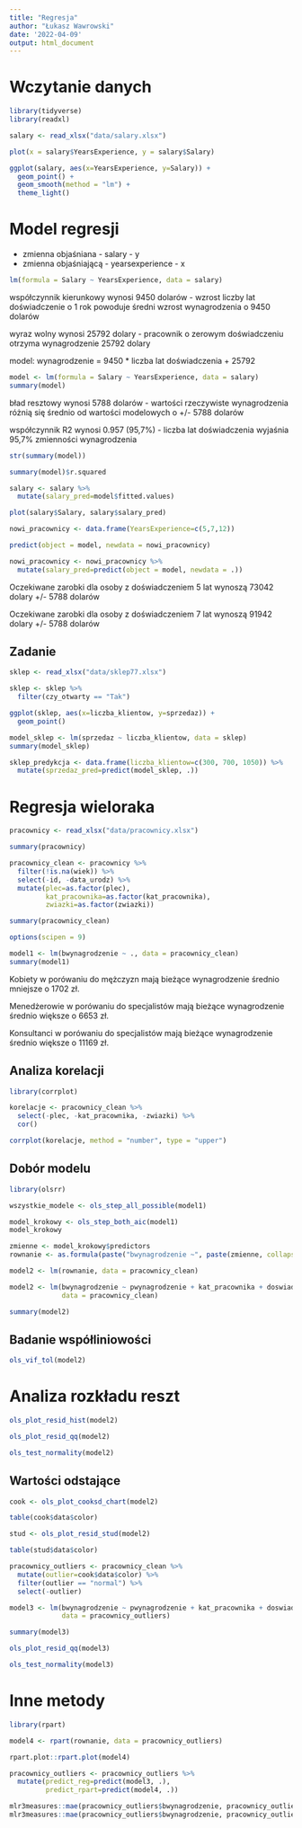 ```yaml
---
title: "Regresja"
author: "Łukasz Wawrowski"
date: '2022-04-09'
output: html_document
---
```


# Wczytanie danych

```r
library(tidyverse)
library(readxl)

salary <- read_xlsx("data/salary.xlsx")

plot(x = salary$YearsExperience, y = salary$Salary)

```

```r
ggplot(salary, aes(x=YearsExperience, y=Salary)) +
  geom_point() +
  geom_smooth(method = "lm") +
  theme_light()
```

# Model regresji

- zmienna objaśniana - salary - y
- zmienna objaśniającą - yearsexperience - x

```r
lm(formula = Salary ~ YearsExperience, data = salary)
```

współczynnik kierunkowy wynosi 9450 dolarów - wzrost liczby lat doświadczenie o 1 rok powoduje średni wzrost wynagrodzenia o 9450 dolarów

wyraz wolny wynosi 25792 dolary - pracownik o zerowym doświadczeniu otrzyma wynagrodzenie 25792 dolary

model: wynagrodzenie = 9450 * liczba lat doświadczenia + 25792

```r
model <- lm(formula = Salary ~ YearsExperience, data = salary)
summary(model)
```

bład resztowy wynosi 5788 dolarów - wartości rzeczywiste wynagrodzenia różnią się średnio od wartości modelowych o +/- 5788 dolarów

współczynnik R2 wynosi 0.957 (95,7%) - liczba lat doświadczenia wyjaśnia 95,7% zmienności wynagrodzenia

```r
str(summary(model))
```


```r
summary(model)$r.squared
```

```r
salary <- salary %>% 
  mutate(salary_pred=model$fitted.values)

plot(salary$Salary, salary$salary_pred)
```
```r
nowi_pracownicy <- data.frame(YearsExperience=c(5,7,12))

predict(object = model, newdata = nowi_pracownicy)

nowi_pracownicy <- nowi_pracownicy %>% 
  mutate(salary_pred=predict(object = model, newdata = .))
```

Oczekiwane zarobki dla osoby z doświadczeniem 5 lat wynoszą 73042 dolary +/- 5788 dolarów

Oczekiwane zarobki dla osoby z doświadczeniem 7 lat wynoszą 91942 dolary +/- 5788 dolarów

## Zadanie

```r
sklep <- read_xlsx("data/sklep77.xlsx")

sklep <- sklep %>% 
  filter(czy_otwarty == "Tak")

ggplot(sklep, aes(x=liczba_klientow, y=sprzedaz)) +
  geom_point()

```

```r
model_sklep <- lm(sprzedaz ~ liczba_klientow, data = sklep)
summary(model_sklep)
```

```r
sklep_predykcja <- data.frame(liczba_klientow=c(300, 700, 1050)) %>% 
  mutate(sprzedaz_pred=predict(model_sklep, .))
```


# Regresja wieloraka

```r
pracownicy <- read_xlsx("data/pracownicy.xlsx")

summary(pracownicy)
```

```r
pracownicy_clean <- pracownicy %>% 
  filter(!is.na(wiek)) %>% 
  select(-id, -data_urodz) %>% 
  mutate(plec=as.factor(plec),
         kat_pracownika=as.factor(kat_pracownika),
         zwiazki=as.factor(zwiazki))

summary(pracownicy_clean)
```

```r
options(scipen = 9)

model1 <- lm(bwynagrodzenie ~ ., data = pracownicy_clean)
summary(model1)
```

Kobiety w porówaniu do mężczyzn mają bieżące wynagrodzenie średnio mniejsze o 1702 zł.

Menedżerowie w porówaniu do specjalistów mają bieżące wynagrodzenie średnio większe o 6653 zł.

Konsultanci w porówaniu do specjalistów mają bieżące wynagrodzenie średnio większe o 11169 zł.

## Analiza korelacji

```r
library(corrplot)

korelacje <- pracownicy_clean %>% 
  select(-plec, -kat_pracownika, -zwiazki) %>% 
  cor()

corrplot(korelacje, method = "number", type = "upper")
```

## Dobór modelu

```r
library(olsrr)

wszystkie_modele <- ols_step_all_possible(model1)

model_krokowy <- ols_step_both_aic(model1)
model_krokowy
```

```r
zmienne <- model_krokowy$predictors
rownanie <- as.formula(paste("bwynagrodzenie ~", paste(zmienne, collapse = "+")))

model2 <- lm(rownanie, data = pracownicy_clean)

model2 <- lm(bwynagrodzenie ~ pwynagrodzenie + kat_pracownika + doswiadczenie + staz + edukacja + plec, 
             data = pracownicy_clean)

summary(model2)
```

## Badanie współliniowości

```r
ols_vif_tol(model2)
```

# Analiza rozkładu reszt

```r
ols_plot_resid_hist(model2)
```

```r
ols_plot_resid_qq(model2)
```

```r
ols_test_normality(model2)
```

## Wartości odstające

```r
cook <- ols_plot_cooksd_chart(model2)

table(cook$data$color)
```

```r
stud <- ols_plot_resid_stud(model2)

table(stud$data$color)
```

```r
pracownicy_outliers <- pracownicy_clean %>% 
  mutate(outlier=cook$data$color) %>% 
  filter(outlier == "normal") %>% 
  select(-outlier)

model3 <- lm(bwynagrodzenie ~ pwynagrodzenie + kat_pracownika + doswiadczenie + staz + edukacja + plec, 
             data = pracownicy_outliers)

summary(model3)
```

```r
ols_plot_resid_qq(model3)
```

```r
ols_test_normality(model3)
```

# Inne metody

```r
library(rpart)

model4 <- rpart(rownanie, data = pracownicy_outliers)

rpart.plot::rpart.plot(model4)
```

```r
pracownicy_outliers <- pracownicy_outliers %>% 
  mutate(predict_reg=predict(model3, .),
         predict_rpart=predict(model4, .))

mlr3measures::mae(pracownicy_outliers$bwynagrodzenie, pracownicy_outliers$predict_reg)
mlr3measures::mae(pracownicy_outliers$bwynagrodzenie, pracownicy_outliers$predict_rpart)
```











